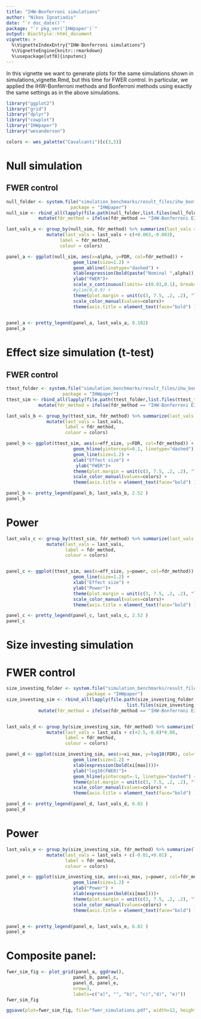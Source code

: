 ```yaml
---
title: "IHW-Bonferroni simulations"
author: "Nikos Ignatiadis"
date: "`r doc_date()`"
package: "`r pkg_ver('IHWpaper')`"
output: BiocStyle::html_document
vignette: >
  %\VignetteIndexEntry{"IHW-Bonferroni simulations"}
  %\VignetteEngine{knitr::rmarkdown}
  %\usepackage[utf8]{inputenc}
---
```


In this vignette we want to generate plots for the same simulations shown in simulations_vignette.Rmd, but this time for FWER control. In particular, we applied the IHW-Bonferroni methods and Bonferroni methods using exactly the same settings as in the above simulations.

```r
library("ggplot2")
library("grid")
library("dplyr")
library("cowplot")
library("IHWpaper")
library("wesanderson")
```

```r
colors <- wes_palette("Cavalcanti")[c(3,5)]
```

# Null simulation
## FWER control
```r

null_folder <- system.file("simulation_benchmarks/result_files/ihw_bonf_null",
                        package = "IHWpaper")
null_sim <- rbind_all(lapply(file.path(null_folder,list.files(null_folder)), function(x) readRDS(x))) %>%
            mutate(fdr_method = ifelse(fdr_method == "IHW-Bonferroni E3", "IHW-Bonferroni", fdr_method))

last_vals_a <- group_by(null_sim, fdr_method) %>% summarize(last_vals = max(FDR)) %>%
               mutate(last_vals = last_vals + c(+0.003,-0.003), 
                    label = fdr_method,
                    colour = colors)

panel_a <- ggplot(null_sim, aes(x=alpha, y=FDR, col=fdr_method)) +
                         geom_line(size=1.2) +
                         geom_abline(linetype="dashed") + 
                         xlab(expression(bold(paste("Nominal ",alpha)))) + 
                         ylab("FWER")+
                         scale_x_continuous(limits= c(0.01,0.1), breaks=seq(0.01,0.09,length=5)) +
                         #ylim(0,0.9) +
                         theme(plot.margin = unit(c(3, 7.5, .2, .2), "lines"))+
                         scale_color_manual(values=colors)+
                         theme(axis.title = element_text(face="bold") )

  
panel_a <- pretty_legend(panel_a, last_vals_a, 0.102)
panel_a
```

# Effect size simulation (t-test)
## FWER control
```r
ttest_folder <- system.file("simulation_benchmarks/result_files/ihw_bonf_du_ttest_informative",
                     package = "IHWpaper")
ttest_sim <- rbind_all(lapply(file.path(ttest_folder,list.files(ttest_folder)), function(x) readRDS(x))) %>%
            mutate(fdr_method = ifelse(fdr_method == "IHW-Bonferroni E3", "IHW-Bonferroni", fdr_method))

last_vals_b <- group_by(ttest_sim, fdr_method) %>% summarize(last_vals =  FDR[which.max(eff_size)]) %>%
               mutate(last_vals = last_vals, 
                      label = fdr_method,
                      colour = colors)

panel_b <- ggplot(ttest_sim, aes(x=eff_size, y=FDR, col=fdr_method)) +
                         geom_hline(yintercept=0.1, linetype="dashed") + 
                         geom_line(size=1.2) +
                         xlab("Effect size") + 
                          ylab("FWER")+
                         theme(plot.margin = unit(c(3, 7.5, .2, .2), "lines"))+
                         scale_color_manual(values=colors) + 
                         theme(axis.title = element_text(face="bold") )

panel_b <- pretty_legend(panel_b, last_vals_b, 2.52 )
panel_b
```

# Power
```r
last_vals_c <- group_by(ttest_sim, fdr_method) %>% summarize(last_vals = power[which.max(eff_size)]) %>%
               mutate(last_vals = last_vals, 
                      label = fdr_method,
                      colour = colors)


panel_c <- ggplot(ttest_sim, aes(x=eff_size, y=power, col=fdr_method)) +
                         geom_line(size=1.2) +
                         xlab("Effect size") + 
                         ylab("Power")+
                         theme(plot.margin = unit(c(3, 7.5, .2, .2), "lines"))+
                         scale_color_manual(values=colors)+
                         theme(axis.title = element_text(face="bold") )

panel_c <- pretty_legend(panel_c, last_vals_c, 2.52 )
panel_c
```

# Size investing simulation
# FWER control
```r
size_investing_folder <- system.file("simulation_benchmarks/result_files/ihw_bonf_wasserman_normal",
                              package = "IHWpaper")
size_investing_sim <- rbind_all(lapply(file.path(size_investing_folder,
                                             list.files(size_investing_folder)), function(x) readRDS(x))) %>%
            mutate(fdr_method = ifelse(fdr_method == "IHW-Bonferroni E3", "IHW-Bonferroni", fdr_method))


last_vals_d <- group_by(size_investing_sim, fdr_method) %>% summarize(last_vals = log10(FDR[which.max(xi_max)])) %>%
               mutate(last_vals = last_vals + c(+2.5,-0.8)*0.08, 
                      label = fdr_method,
                      colour = colors)

panel_d <- ggplot(size_investing_sim, aes(x=xi_max, y=log10(FDR), col=fdr_method)) +
                         geom_line(size=1.2) +
                         xlab(expression(bold(xi[max])))+
                         ylab("log10(FWER)")+
                         geom_hline(yintercept=-1, linetype="dashed") + 
                         theme(plot.margin = unit(c(3, 7.5, .2, .2), "lines"))+
                         scale_color_manual(values=colors) + 
                         theme(axis.title = element_text(face="bold") )

panel_d <- pretty_legend(panel_d, last_vals_d, 6.02 )
panel_d
```

# Power
```r
last_vals_e <- group_by(size_investing_sim, fdr_method) %>% summarize(last_vals = power[which.max(xi_max)]) %>%
               mutate(last_vals = last_vals + c(-0.01,+0.01) , 
                      label = fdr_method,
                      colour = colors)

panel_e <- ggplot(size_investing_sim, aes(x=xi_max, y=power, col=fdr_method)) +
                         geom_line(size=1.2) +
                         ylab("Power") +
                         xlab(expression(bold(xi[max])))+
                         theme(plot.margin = unit(c(3, 7.5, .2, .2), "lines"))+
                         scale_color_manual(values=colors) +
                         theme(axis.title = element_text(face="bold") )


panel_e <- pretty_legend(panel_e, last_vals_e, 6.02 )
panel_e
```

# Composite panel:
```r
fwer_sim_fig <- plot_grid(panel_a, ggdraw(),
                         panel_b, panel_c,
                         panel_d, panel_e, 
                         nrow=3,
                         labels=c("a)", "", "b)", "c)","d)", "e)"))
fwer_sim_fig
```

```r
ggsave(plot=fwer_sim_fig, file="fwer_simulations.pdf", width=12, height=16)
```
